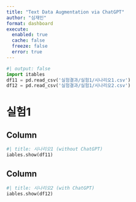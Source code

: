 ```yaml
---
title: "Text Data Augmentation via ChatGPT"
author: "심재인"
format: dashboard
execute: 
  enabled: true
  cache: false
  freeze: false
  error: true
---
```


```python
#| output: false
import itables 
df11 = pd.read_csv('실험결과/실험1/시나리오1.csv')
df12 = pd.read_csv('실험결과/실험1/시나리오2.csv')
```

# 실험1 {orientation="columns" scrolling="true"}

## Column {width=50%}
```python
#| title: 시나리오1 (without ChatGPT)
iables.show(df11)
```
## Column {width=50%}
```python
#| title: 시나리오2 (with ChatGPT)
iables.show(df12)
```

